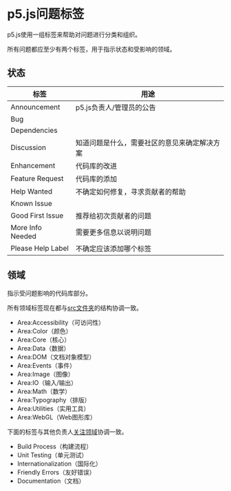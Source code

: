 # p5.js问题标签

p5.js使用一组标签来帮助对问题进行分类和组织。

所有问题都应至少有两个标签，用于指示状态和受影响的领域。

## 状态

| 标签                | 用途                     |
| ----------------- | ---------------------- |
| Announcement      | p5.js负责人/管理员的公告        |
| Bug               |                        |
| Dependencies      |                        |
| Discussion        | 知道问题是什么，需要社区的意见来确定解决方案 |
| Enhancement       | 代码库的改进                 |
| Feature Request   | 代码库的添加                 |
| Help Wanted       | 不确定如何修复，寻求贡献者的帮助       |
| Known Issue       |                        |
| Good First Issue  | 推荐给初次贡献者的问题            |
| More Info Needed  | 需要更多信息以说明问题            |
| Please Help Label | 不确定应该添加哪个标签            |

## 领域

指示受问题影响的代码库部分。

所有领域标签现在都与[src文件夹](https://github.com/processing/p5.js/tree/main/src)的结构协调一致。

* Area:Accessibility（可访问性）
* Area:Color（颜色）
* Area:Core（核心）
* Area:Data（数据）
* Area:DOM（文档对象模型）
* Area:Events（事件）
* Area:Image（图像）
* Area:IO（输入/输出）
* Area:Math（数学）
* Area:Typography（排版）
* Area:Utilities（实用工具）
* Area:WebGL（Web图形库）

下面的标签与其他负责人[关注领域](https://github.com/processing/p5.js#stewards)协调一致。

* Build Process（构建流程）
* Unit Testing（单元测试）
* Internationalization（国际化）
* Friendly Errors（友好错误）
* Documentation（文档）

